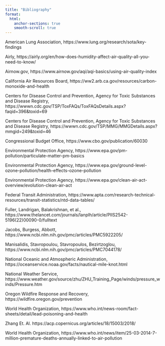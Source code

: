 ```yaml
---
title: "Bibliography"
format:
  html:
    anchor-sections: true
    smooth-scroll: true
--- 
```

American Lung Association, https://www.lung.org/research/sota/key-findings  

Airly, https://airly.org/en/how-does-humidity-affect-air-quality-all-you-need-to-know/  

Airnow.gov, https://www.airnow.gov/aqi/aqi-basics/using-air-quality-index  

California Air Resources Board, https://ww2.arb.ca.gov/resources/carbon-monoxide-and-health  

Centers for Disease Control and Prevention, Agency for Toxic Substances and Disease Registry, https://wwwn.cdc.gov/TSP/ToxFAQs/ToxFAQsDetails.aspx?faqid=396&toxid=69  

Centers for Disease Control and Prevention, Agency for Toxic Substances and Disease Registry, https://wwwn.cdc.gov/TSP/MMG/MMGDetails.aspx?mmgid=249&toxid=46 

Congressional Budget Office, https://www.cbo.gov/publication/60030

Environmental Protection Agency, https://www.epa.gov/pm-pollution/particulate-matter-pm-basics 

Environmental Protection Agency, https://www.epa.gov/ground-level-ozone-pollution/health-effects-ozone-pollution 

Environmental Protection Agency, https://www.epa.gov/clean-air-act-overview/evolution-clean-air-act 

Federal Transit Administration, https://www.apta.com/research-technical-resources/transit-statistics/ntd-data-tables/  

Fuller, Landrigan, Balakrishnan, et al., https://www.thelancet.com/journals/lanplh/article/PIIS2542-5196(22)00090-0/fulltext 

Jacobs, Burgess, Abbott, https://www.ncbi.nlm.nih.gov/pmc/articles/PMC5922205/  

Manisalidis, Stavropoulou, Stavropoulos, Bezirtzoglou, https://www.ncbi.nlm.nih.gov/pmc/articles/PMC7044178/ 

National Oceanic and Atmospheric Administration, https://oceanservice.noaa.gov/facts/nautical-mile-knot.html  

National Weather Service, https://www.weather.gov/source/zhu/ZHU_Training_Page/winds/pressure_winds/Pressure.htm 

Oregon Wildfire Response and Recovery, https://wildfire.oregon.gov/prevention 

World Health Organization, https://www.who.int/news-room/fact-sheets/detail/lead-poisoning-and-health 

Zhang Et. Al. https://acp.copernicus.org/articles/18/15003/2018/  

World Health Organization, https://www.who.int/news/item/25-03-2014-7-million-premature-deaths-annually-linked-to-air-pollution